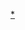 {{Navbox
|name = 小學館
|title = [[小学館]]
|titlestyle = background:#B0D3A8
|groupstyle = background:#81CC91
|belowstyle = background:#B0D3A8
|group1 = 漫画誌
|list1  = {{Navbox|child
| groupstyle = background:#2A9B50; width:10em
| liststyle = width:auto
| group1 = 少年向
| list1 = [[週刊少年Sunday]]（{{tsl|ja|週刊少年サンデーの増刊|週刊少年Sunday的增刊|增刊}} - {{tsl|ja|週刊少年サンデーS|週刊少年Sunday-S|Sunday-S}}） - [[月刊少年Sunday]] 
| group2 = 少女向
| list2  = [[Sho-Comi]]（[[Sho-Comi|增刊]]） - [[Betsucomi]]（[[Betsucomi#Deluxe Betsucomi|Deluxe]]） - [[Cheese!]]（[[Premium Cheese!|Premium]]）
| group3 = 男性向
| list3 = [[Big Comic]]（{{tsl|ja|ビッグコミック増刊号|Big Comic增刊号|增刊}}） - [[Big Comic Original]]（{{tsl|ja|ビッグコミックオリジナル増刊|Big Comic Original增刊|增刊}}） - [[Big Comic Spirits]]（[[月刊Big Comic Spirits]]） - [[Big Comic Superior]] - [[月刊Sunday Gene-X]]
| group4 = 女性向
| list4 = [[Petit comic]]（[[Petit comic#プチコミック増刊|增刊]] - [[Petit comic#姉妹誌連載中|姉系]]） - [[月刊flowers]]（[[增刊flowers|增刊]]）
| group5 = 兒童向
| list5 = [[快樂快樂月刊]]（{{tsl|ja|コロコロイチバン!|快樂快樂一極棒!}}） - {{tsl|ja|別冊コロコロコミック|別冊快樂快樂月刊}} -  [[Ciao]]（{{tsl|ja|ちゃおデラックス|Ciao Deluxe|Deluxe}} - {{tsl|ja|ちゃおデラックス#ちゃおデラックスホラー|Ciao Deluxe|Deluxe Horror}}） - [[Pucchigumi]]
| group6 = 網路及手機
| list6 = {{tsl|ja|モバMAN}} - {{tsl|ja|サンデーうぇぶり|SundayWebry}} - {{tsl|ja|マンガワン|MangaOne}}（{{tsl|ja|裏サンデー|裏Sunday}}）- {{tsl|ja|やわらかスピリッツ}} - {{tsl|ja|モバイルフラワー|mobile flower}} - [[Betsucomi#ベツフラ|Betsucomi Flower]]  - [[& Flower]]
| group7 = 休、廢刊
| list7 = {{tsl|ja|ボーイズライフ|Boy's Life}} - {{tsl|ja|別冊少年サンデー|別冊少年Sunday}} - {{tsl|ja|少年サンデー特別増刊R|少年Sunday特別增刊R}} - {{tsl|ja|クラブサンデー|Club Sunday}} - {{tsl|ja|少年ビッグコミック|少年Big Comic}}  - {{tsl|ja|コミックGOTTA|Comic GOTTA}} - [[熱血!!コロコロ伝説]] - {{tsl|ja|GAKUMANplus}} - {{tsl|ja|ビッグゴールド|Big Gold}} - [[週刊Young Sunday]] - [[月刊IKKI]] - {{tsl|ja|ヒバナ|HiBaNa}} - {{tsl|ja|ぴょんぴょん|PyonPyon}} - {{tsl|ja|プチフラワー|Petit Flower}} - {{tsl|ja|ChuChu}} - [[ポシェット (雑誌)|ポシェット]] - {{tsl|ja|ビッグコミックフォアレディ|Big Comic for Lady}} - {{tsl|ja|Judy}} - [[凜花]]
}}
|group2 = 文藝
|list2 = {{Navbox|child
| groupstyle = background:#2A9B50; width:10em
| liststyle = width:auto
| group1 = 小說
| list1 = [[きらら (雑誌)|きらら]] - {{tsl|ja|STORY BOX}}
| group2 = 休、廢刊
| list2 = [[パレット文庫#雑誌『Palette』|Palette]] - [[せりふの時代]]
}}
|group3 = 雜誌
|list3 = {{Navbox|child
| evenodd = swap
| groupstyle = background:#2A9B50; width:10em
| liststyle = width:auto
| group1 = 一般誌
| list1 = [[周刊邮报]]
| group2 = 女性誌
| list2  = [[女性Seven]] - [[CanCam]] - {{tsl|ja|Oggi}} - [[Domani (雑誌)|Domani]] - [[Precious (雜誌)|Precious]] - [[和樂（雜誌）|和樂]] - [[美的（雜誌）|美的]]
| group3 = 情報誌
| list3 =  [[サライ (雑誌)|サライ]] - {{tsl|ja|BE-PAL}}
| group4 = 兒童向
| list4 = [[小学館の学年別学習雑誌|学年別学習雑誌]]（[[小学一年生]] - [[小学二年生]]） - [[小学館スペシャル]]（[[ポケモンファン]]）
| group5 = 幼兒向
| list5 = [[ベビーブック]] - [[めばえ (雑誌)|めばえ]] - [[幼稚園 (雑誌)|幼稚園]] - [[学習幼稚園]] - [[おひさま (雑誌)|おひさま]] - [[いたずら・ぶっく]] - [[てれびくん]]
| group6 = 教育
| list6 = [[教育技術 (雑誌)|教育技術]]
| group7 = 休、廢刊
| list7 = [[良い子の友と少國民の友|良い子の友 - 少國民の友]] - {{tsl|ja|GORO}} - [[よいこ (雑誌)|よいこ]] - [[テレビといっしょ]] - [[月刊PCエンジン]] - [[女学生の友]] - [[プチセブン]] - [[FMレコパル]] - [[サウンドレコパル]] -  [[ポプコム]] - [[Telepal f|テレパル→Telepal f]] - [[わしズム]] - [[サブラ]] - {{tsl|ja|DiaDaisy}} - {{tsl|ja|Pretty Style}} - [[SAKURA (雑誌)|SAKURA]] - {{tsl|ja|AneCan}} - {{tsl|ja|SAPIO}}
}}
|group4 = 文庫系列
|list4 = [[小学館文庫]] - [[キャンバス文庫]] - [[パレット文庫]] - [[GAGAGA文庫]] - [[LuLuLu文庫]] - [[スーパークエスト文庫]] - [[小学館101新書]] - [[ぴっかぴかコミックス]] - [[てんとう虫コミックス]] - [[ビッグコミックス]] - [[フラワーコミックス]] 
|group5 = 獎項
|list5 = [[小学館児童出版文化賞]] - [[小學館漫畫賞]] - [[小学館輕小說大賞]] - [[パレットノベル大賞]] - [[12歳の文学賞]] - [[小學館新人漫畫大賞]]（[[藤子不二雄賞]]） - [[イキマン]] - [[小学館ノンフィクション大賞]] - [[小学館文庫小説賞]]
|group6 = 歴代社長
|list6 = [[相賀武夫]] - [[相賀徹夫]] - [[相賀昌宏]]
|below= [[一橋集團]]：[[小学館]] - [[集英社]] - [[白泉社]] - [[祥傳社]] - [[照林社]] - [[プレジデント社]] - [[小學館集英社製作]]／[[碧日]]
}}<noinclude>
[[Category:小学館|*]]
</noinclude>